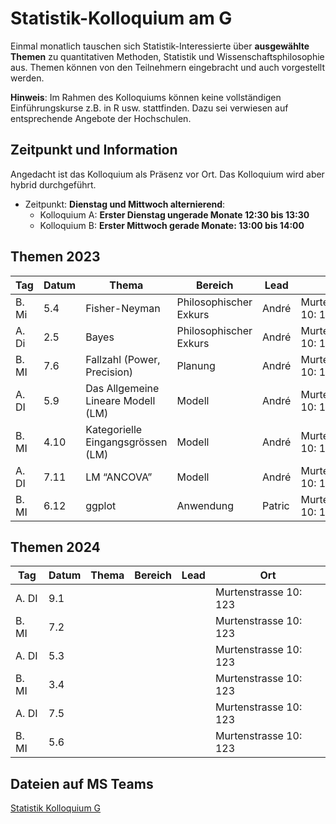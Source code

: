 # Statistik-Kolloquium am G



Einmal monatlich tauschen sich Statistik-Interessierte über **ausgewählte Themen** zu quantitativen Methoden, Statistik und Wissenschaftsphilosophie aus. Themen können von den Teilnehmern eingebracht und auch vorgestellt werden. <!-- Die Art der Vorstellung ist frei. (Info dann per mail an [andre.meichtry@bfh.ch](mailto:andre.meichtry@bfh.ch)).  -->

**Hinweis**: Im Rahmen des Kolloquiums können keine vollständigen Einführungskurse z.B. in R usw. stattfinden. Dazu sei verwiesen auf entsprechende Angebote der Hochschulen.





## Zeitpunkt und Information
Angedacht ist das Kolloquium als Präsenz vor Ort. Das Kolloquium wird aber hybrid durchgeführt. 


 * Zeitpunkt: **Dienstag und Mittwoch alternierend**:
   * Kolloquium A: **Erster Dienstag ungerade Monate 12:30 bis 13:30**
   * Kolloquium B: **Erster Mittwoch gerade Monate: 13:00 bis 14:00** 
 


::: {.panel-tabset}

## Themen 2023


| Tag   | Datum | Thema                              | Bereich                | Lead   | Ort                   |
|-------|-------|------------------------------------|------------------------|--------|-----------------------|
| B. Mi | 5.4   | Fisher-Neyman                      | Philosophischer Exkurs | André  | Murtenstrasse 10: 123 |
| A. Di | 2.5   | Bayes                              | Philosophischer Exkurs | André  | Murtenstrasse 10: 123 |
| B. MI | 7.6   | Fallzahl (Power, Precision)        | Planung                | André  | Murtenstrasse 10: 123 |
| A. DI | 5.9   | Das Allgemeine Lineare Modell (LM) | Modell                 | André  | Murtenstrasse 10: 123 |
| B. MI | 4.10  | Kategorielle Eingangsgrössen (LM)  | Modell                 | André  | Murtenstrasse 10: 123 |
| A. DI | 7.11  | LM "ANCOVA"                        | Modell                 | André  | Murtenstrasse 10: 123 |
| B. MI | 6.12  | ggplot                             | Anwendung              | Patric | Murtenstrasse 10: 123 |

## Themen 2024


| Tag   | Datum | Thema | Bereich | Lead | Ort |
|-------|-------|-------|---------|------|-----|
| A. DI | 9.1   |       |         |      |Murtenstrasse 10: 123     |
| B. MI | 7.2   |       |         |      |Murtenstrasse 10: 123     |
| A. DI | 5.3   |       |         |      |Murtenstrasse 10: 123     |
| B. MI | 3.4   |       |         |      |Murtenstrasse 10: 123     |
| A. DI | 7.5   |       |         |      |Murtenstrasse 10: 123     |
| B. MI | 5.6   |       |         |      |Murtenstrasse 10: 123     |

:::
	




## Dateien auf MS Teams

[Statistik Kolloquium G](https://bernerfachhochschule.sharepoint.com/:f:/s/g-statistikkolloquiumg/Eohfj9Zbc8RAoAAvGe3iUA8BBNpgKJotThBHzOHAIcTinw?e=rOe8K3)

